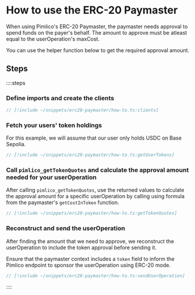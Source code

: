 # How to use the ERC-20 Paymaster

When using Pimlico's ERC-20 Paymaster, the paymaster needs approval to spend funds on the payer's behalf. The amount to approve must be atleast equal to the userOperation's maxCost.

You can use the helper function below to get the required approval amount.

## Steps

::::steps
### Define imports and create the clients

```ts
// [!include ~/snippets/erc20-paymaster/how-to.ts:clients]
```

### Fetch your users' token holdings

For this example, we will assume that our user only holds USDC on Base Sepolia.

```ts
// [!include ~/snippets/erc20-paymaster/how-to.ts:getUserTokens]
```

### Call `pimlico_getTokenQuotes` and calculate the approval amount needed for your userOperation

After calling `pimlico_getTokenQuotes`, use the returned values to calculate the approval amount for a specific userOperation by calling using formula from the paymaster's `getCostInToken` function.

```ts
// [!include ~/snippets/erc20-paymaster/how-to.ts:getTokenQuotes]
```

### Reconstruct and send the userOperation
After finding the amount that we need to approve, we reconstruct the userOperation to include the token approval before sending it.

Ensure that the paymaster context includes a `token` field to inform the Pimlico endpoint to sponsor the userOperation using ERC-20 mode.

```ts
// [!include ~/snippets/erc20-paymaster/how-to.ts:sendUserOperation]
```
::::
